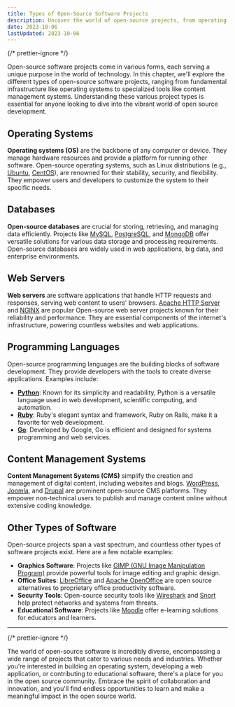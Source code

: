 ```yaml
---
title: Types of Open-Source Software Projects
description: Uncover the world of open-source projects, from operating systems to content management systems. Explore the diverse landscape of open-source software development.
date: 2023-10-06
lastUpdated: 2023-10-06
---
```


{/* prettier-ignore */}
<p class="lead">Open-source software projects come in various forms, each serving a unique purpose in the world of technology. In this chapter, we'll explore the different types of open-source software projects, ranging from fundamental infrastructure like operating systems to specialized tools like content management systems. Understanding these various project types is essential for anyone looking to dive into the vibrant world of open source development.</p>

## Operating Systems

**Operating systems (OS)** are the backbone of any computer or device. They manage hardware resources and provide a platform for running other software. Open-source operating systems, such as Linux distributions (e.g., [Ubuntu](https://ubuntu.com/), [CentOS](https://centos.org)), are renowned for their stability, security, and flexibility. They empower users and developers to customize the system to their specific needs.

## Databases

**Open-source databases** are crucial for storing, retrieving, and managing data efficiently. Projects like [MySQL](https://mysql.com/), [PostgreSQL](https://postgresql.org), and [MongoDB](https://mongodb.com) offer versatile solutions for various data storage and processing requirements. Open-source databases are widely used in web applications, big data, and enterprise environments.

## Web Servers

**Web servers** are software applications that handle HTTP requests and responses, serving web content to users' browsers. [Apache HTTP Server](https://httpd.apache.org/) and [NGINX](https://nginx.com/) are popular Open-source web server projects known for their reliability and performance. They are essential components of the internet's infrastructure, powering countless websites and web applications.

## Programming Languages

Open-source programming languages are the building blocks of software development. They provide developers with the tools to create diverse applications. Examples include:

- **[Python](https://www.python.org/)**: Known for its simplicity and readability, Python is a versatile language used in web development, scientific computing, and automation.
- **[Ruby](https://ruby-lang.org)**: Ruby's elegant syntax and framework, Ruby on Rails, make it a favorite for web development.
- **[Go](https://go.dev/)**: Developed by Google, Go is efficient and designed for systems programming and web services.

## Content Management Systems

**Content Management Systems (CMS)** simplify the creation and management of digital content, including websites and blogs. [WordPress](https://wordpress.org/), [Joomla](https://joomla.org/), and [Drupal](https://drupal.org/) are prominent open-source CMS platforms. They empower non-technical users to publish and manage content online without extensive coding knowledge.

## Other Types of Software

Open-source projects span a vast spectrum, and countless other types of software projects exist. Here are a few notable examples:

- **Graphics Software**: Projects like [GIMP (GNU Image Manipulation Program)](https://gimp.org) provide powerful tools for image editing and graphic design.
- **Office Suites**: [LibreOffice](https://libreoffice.org) and [Apache OpenOffice](https://openoffice.org) are open source alternatives to proprietary office productivity software.
- **Security Tools**: Open-source security tools like [Wireshark](https://wireshark.org) and [Snort](https://snort.org) help protect networks and systems from threats.
- **Educational Software**: Projects like [Moodle](https://moodle.org) offer e-learning solutions for educators and learners.

---

{/* prettier-ignore */}
<p class="lead">The world of open-source software is incredibly diverse, encompassing a wide range of projects that cater to various needs and industries. Whether you're interested in building an operating system, developing a web application, or contributing to educational software, there's a place for you in the open source community. Embrace the spirit of collaboration and innovation, and you'll find endless opportunities to learn and make a meaningful impact in the open source world.</p>
